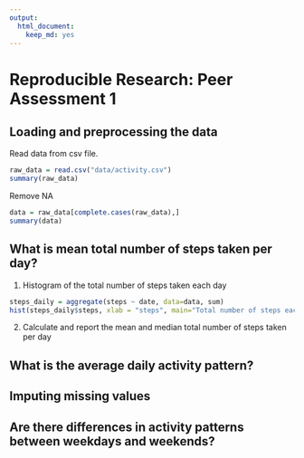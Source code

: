 ```yaml
---
output:
  html_document:
    keep_md: yes
---
```

# Reproducible Research: Peer Assessment 1


## Loading and preprocessing the data
Read data from csv file.
```r
raw_data = read.csv("data/activity.csv")
summary(raw_data)
```
Remove NA

```r
data = raw_data[complete.cases(raw_data),]
summary(data)
```

## What is mean total number of steps taken per day?

1) Histogram of the total number of steps taken each day
```r
steps_daily = aggregate(steps ~ date, data=data, sum)
hist(steps_daily$steps, xlab = "steps", main="Total number of steps each day")
```

2) Calculate and report the mean and median total number of steps taken per day


## What is the average daily activity pattern?



## Imputing missing values



## Are there differences in activity patterns between weekdays and weekends?
